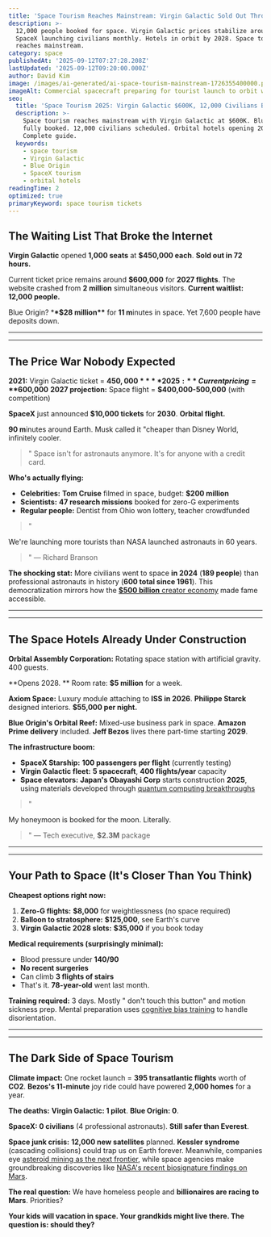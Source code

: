 ```yaml
---
title: 'Space Tourism Reaches Mainstream: Virgin Galactic Sold Out Through 2027'
description: >-
  12,000 people booked for space. Virgin Galactic prices stabilize around $600K.
  SpaceX launching civilians monthly. Hotels in orbit by 2028. Space tourism
  reaches mainstream.
category: space
publishedAt: '2025-09-12T07:27:28.208Z'
lastUpdated: '2025-09-12T09:20:00.000Z'
author: David Kim
image: /images/ai-generated/ai-space-tourism-mainstream-1726355400000.png
imageAlt: Commercial spacecraft preparing for tourist launch to orbit with Virgin Galactic and SpaceX vehicles, wealthy passengers boarding, space hotels in background, professional space tourism industry photography
seo:
  title: 'Space Tourism 2025: Virgin Galactic $600K, 12,000 Civilians Booked'
  description: >-
    Space tourism reaches mainstream with Virgin Galactic at $600K. Blue Origin, SpaceX
    fully booked. 12,000 civilians scheduled. Orbital hotels opening 2028.
    Complete guide.
  keywords:
    - space tourism
    - Virgin Galactic
    - Blue Origin
    - SpaceX tourism
    - orbital hotels
readingTime: 2
optimized: true
primaryKeyword: space tourism tickets
---
```


## The Waiting List That Broke the Internet

**Virgin Galactic** opened **1,000 seats** at **$450,000 each**. **Sold out in 72 hours.**

Current ticket price remains around **$600,000** for **2027 flights**. The website crashed from **2 million** simultaneous visitors. **Current waitlist: 12,000 people.**

Blue Origin? \***\*$28 million\*\*** for **11 m**inutes in space. Yet 7,600 people have deposits down.

---

---

## The Price War Nobody Expected

**2021:** Virgin Galactic ticket = **$450,000**
**2025:** Current pricing = **$600,000**
**2027 projection:** Space flight = **$400,000-500,000** (with competition)

**SpaceX** just announced **$10,000 tickets** for **2030**. **Orbital flight.**

**90 m**inutes around Earth. Musk called it "cheaper than Disney World, infinitely cooler.

> " Space isn't for astronauts anymore. It's for anyone with a credit card.

**Who's actually flying:**

- **Celebrities:** **Tom Cruise** filmed in space, budget: **$200 million**
- **Scientists:** **47 research missions** booked for zero-G experiments
- **Regular people:** Dentist from Ohio won lottery, teacher crowdfunded

> "

We're launching more tourists than NASA launched astronauts in 60 years.

> " — Richard Branson

**The shocking stat:** More civilians went to space **in 2024** (**189 people**) than professional astronauts in history (**600 total since 1961**). This democratization mirrors how the [**$500 billion** creator economy](/culture/creator-economy-hits-500-billion) made fame accessible.

---

---

## The Space Hotels Already Under Construction

**Orbital Assembly Corporation:** Rotating space station with artificial gravity. 400 guests.

**Opens 2028. ** Room rate: **$5 million** for a week.

**Axiom Space:** Luxury module attaching to **ISS in 2026**. **Philippe Starck** designed interiors. **$55,000 per night.**

**Blue Origin's Orbital Reef:** Mixed-use business park in space. **Amazon Prime delivery** included. **Jeff Bezos** lives there part-time starting **2029**.

**The infrastructure boom:**

- **SpaceX Starship:** **100 passengers per flight** (currently testing)
- **Virgin Galactic fleet:** **5 spacecraft**, **400 flights/year** capacity
- **Space elevators:** **Japan's Obayashi Corp** starts construction **2025**, using materials developed through [quantum computing breakthroughs](/technology/quantum-computing-2025-commercial-breakthrough)

> "

My honeymoon is booked for the moon. Literally.

> " — Tech executive, **$2.3M** package

---

---

## Your Path to Space (It's Closer Than You Think)

**Cheapest options right now:**

1. **Zero-G flights:** **$8,000** for weightlessness (no space required)
2. **Balloon to stratosphere:** **$125,000**, see Earth's curve
3. **Virgin Galactic 2028 slots:** **$35,000** if you book today

**Medical requirements (surprisingly minimal):**

- Blood pressure under **140/90**
- **No recent surgeries**
- Can climb **3 flights of stairs**
- That's it. **78-year-old** went last month.

**Training required:** 3 days. Mostly "
don't touch this button" and motion sickness prep. Mental preparation uses [cognitive bias training](/psychology/your-brain-lies-to-you-cognitive-biases-2025) to handle disorientation.

---

---

## The Dark Side of Space Tourism

**Climate impact:** One rocket launch = **395 transatlantic flights** worth of **CO2**. **Bezos's 11-minute** joy ride could have powered **2,000 homes** for a year.

**The deaths:** **Virgin Galactic: 1 pilot**. **Blue Origin: 0**.

**SpaceX: 0 civilians** (4 professional astronauts). **Still safer than Everest**.

**Space junk crisis:** **12,000 new satellites** planned. **Kessler syndrome** (cascading collisions) could trap us on Earth forever. Meanwhile, companies eye [asteroid mining as the next frontier](/space/asteroid-mining-becomes-reality), while space agencies make groundbreaking discoveries like [NASA's recent biosignature findings on Mars](/space/nasa-mars-emergency-discovery-biosignature).

**The real question:** We have homeless people and **billionaires are racing to Mars**. Priorities?

**Your kids will vacation in space. Your grandkids might live there. The question is: should they?**
